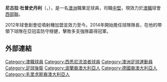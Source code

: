 {{Infobox football biography
| name           = 尼古拉·杜普史丹利<br />Nikolai Topor-Stanley
| image          = Nikolai_Topor_Stanley_Post_Game_At_Parramatta_Stadium.jpg
| image_size     = 200
| caption        =
| fullname       = Nikolai David Topor-Stanley
| birth_date     = {{birth date and age|1985|5|11|df=y}}
| birth_place    = [[澳洲|澳洲]][[坎培拉|坎培拉]]
| height         = {{height|m=1.91}}
| position       = [[後衛_(足球)|中堅]]
| currentclub    = [[西部聯足球會|西部聯]]
| clubnumber     = 44
| youthyears1    =                 |youthclubs1 = Tuggeranong United
| youthyears2    = 1999–2000 | youthyears3    = 2001            | youthyears4    =                 |youthclubs2 = Belconnen
| youthyears5    =                 |youthclubs3 = ACTAS
| youthyears6    = 2002            |youthclubs4 = AIS
| years1         = 2004            |clubs1 = Belconnen          |caps1 = 26 |goals1 = 1
| years2         = 2005            |clubs2 = Manly United  |caps2 = 29 |goals2 = 0
| years3         = 2006–2007 |clubs3 = {{ALeague SFC}}         |caps3 = 14 |goals3 = 0
| years4         = 2007–2009 |clubs4 = {{ALeague PG}}          |caps4 = 37 |goals4 = 0
| years5         = 2009–2012 |clubs5 = {{ALeague NUJ}}         |caps5 = 81 |goals5 = 4
| years6         = 2012–2016 |clubs6 = {{ALeague WSW}}         |caps6 = 59 |goals6 = 3
| years7 = 2016–2017
| clubs7 = Hatta Club
| caps7 = 22
| goals7 = 0
| years8 = 2017–2021
| clubs8 = {{ALeague NUJ}}
| caps8 = 105
| goals8 = 4
| years9 = 2021–
| clubs9 = [[西部聯足球會|西部聯]]
| caps9 = 11
| goals9 = 0
| nationalyears1 = 2004–2005 |nationalteam1 = 澳洲U20 |nationalcaps1 = 2  |nationalgoals1 = 0
| nationalyears2 = 2006–2008 |nationalteam2 = 澳洲U23 |nationalcaps2 = 26 |nationalgoals2 = 4
| nationalyears3 = 2008–2014     |nationalteam3 = [[澳洲國家足球隊|澳洲]]               |nationalcaps3 = 4  |nationalgoals3 = 0
| pcupdate       = 5 March 2022
| ntupdate       = 15 October 2014
}}

'''尼古拉·杜普史丹利'''（{{lang-en|Nikolai Topor-Stanley}}，{{bd|1985年|5月11日}}），是一名[[澳洲|澳洲]]職業足球員，司職[[中堅|中堅]]，現效力於[[澳職|澳職]]球會[[西部聯足球會|西部聯]]。

2012年球會創會從噴射機加盟並效力至今。2014年開始擔任球隊隊長，在他的帶領下球隊在亞冠盃防守穩健，擊敗多支強隊贏得冠軍。

==外部連結==
{{fbr-stub}}

{{西部聯球員名單}}
{{2008年奧運會男子足球澳大利亞參賽名單}}

{{DEFAULTSORT:Topor-Stanley, Nikolai}}
[[Category:澳職球員|Category:澳職球員]]
[[Category:西悉尼流浪者球員|Category:西悉尼流浪者球員]]
[[Category:澳洲足球運動員|Category:澳洲足球運動員]]
[[Category:足球後衛|Category:足球後衛]]
[[Category:波蘭裔澳大利亞人|Category:波蘭裔澳大利亞人]]
[[Category:德國裔澳大利亞人|Category:德國裔澳大利亞人]]
[[Category:毛里求斯裔澳大利亞人|Category:毛里求斯裔澳大利亞人]]